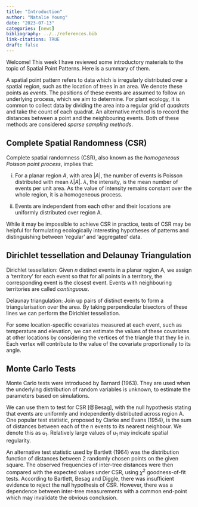 ```yaml
---
title: "Introduction"
author: "Natalie Young"
date: "2023-07-13"
categories: [news]
bibliography: ../../references.bib
link-citations: TRUE
draft: false
---
```


Welcome! This week I have reviewed some introductory materials to the topic of Spatial Point Patterns.
Here is a summary of them.

A spatial point pattern refers to data which is irregularly distributed over a spatial region,
such as the location of trees in an area. We denote these points as *events*. The
positions of these events are assumed to follow an underlying process, which we aim to
determine. For plant ecology, it is common to collect data by dividing the area into
a regular grid of *quadrats* and take the count of each quadrat. An alternative method is
to record the distances between a point and the neighbouring events. Both of these
methods are considered *sparse sampling methods*.

## Complete Spatial Randomness (CSR)

Complete spatial randomness (CSR), also known as the *homogeneous Poisson point process*, implies that:

(i) For a planar region $A$, with area $|A|$, the number of events is Poisson
distributed with mean $\lambda |A|$. $\lambda$, the intensity, is the mean number of events
per unit area. As the value of intensity remains constant over the whole region,
it is a homogeneous process.

(ii) Events are independent from each other and their locations are uniformly distributed
over region A.

While it may be impossible to achieve CSR in practice, tests of CSR may be helpful for
formulating ecologically interesting hypotheses of patterns and distinguishing between 'regular' and
'aggregated' data. 

## Dirichlet tessellation and Delaunay Triangulation

Dirichlet tessellation: Given $n$ distinct events in a planar region A, we assign a 'territory' for each event
so that for all points in a territory, the corresponding event is the closest event.
Events with neighbouring territories are called *continguous*.

Delaunay triangulation: Join up pairs of distinct events to form a triangularisation over the area. By
taking perpendicular bisectors of these lines we can perform the Dirichlet tessellation.

For some location-specific covariates measured at each event, such as temperature and elevation,
we can estimate the values of these covariates at other locations by considering
the vertices of the triangle that they lie in. Each vertex will contribute to the value of
the covariate proportionally to its angle.

## Monte Carlo Tests

Monte Carlo tests were introduced by Barnard (1963). They are used when the underlying distribution of random variables is unknown, to estimate the parameters based on simulations.

We can use them to test for CSR [@Besag], with the null hypothesis
stating that events are uniformly and independently distributed across region A.
One popular test statistic, proposed by Clarke and Evans (1954), is the sum of distances between each of the
n events to its nearest neighbour. We denote this as $u_1$. Relatively large values of $u_1$ may
indicate spatial regularity.

An alternative test statistic used by Bartlett (1964) was the distribution function of
distances between 2 randomly chosen points on the given square. The observed frequencies of
inter-tree distances were then compared with the expected values under CSR, using
$\chi^2$ goodness-of-fit tests. According to
Bartlett, Besag and Diggle, there was insufficient evidence to reject the null hypothesis
of CSR. However, there was a dependence between inter-tree measurements with a common end-point
which may invalidate the obvious conclusion.

